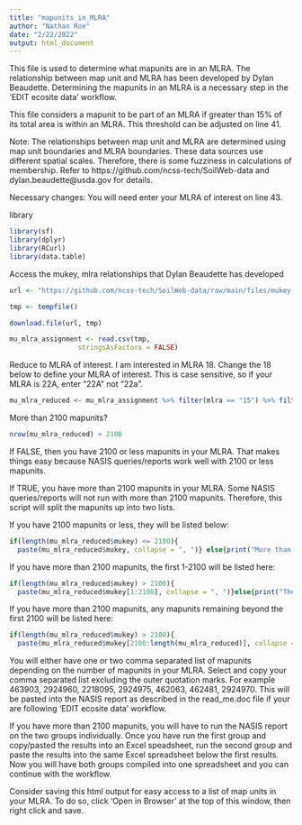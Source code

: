 ---
title: "mapunits_in_MLRA"
author: "Nathan Roe"
date: "2/22/2022"
output: html_document
---

This file is used to determine what mapunits are in an MLRA. The relationship between
map unit and MLRA has been developed by Dylan Beaudette. Determining the mapunits in an MLRA
is a necessary step in the 'EDIT ecosite data' workflow.

This file considers a mapunit to be part of an MLRA if greater than 15% of its total area is within
an MLRA. This threshold can be adjusted on line 41. 

Note: The relationships between map unit and MLRA are determined using map unit boundaries and 
MLRA boundaries. These data sources use different spatial scales. Therefore, there is some fuzziness 
in calculations of membership. Refer to https://github.com/ncss-tech/SoilWeb-data and dylan.beaudette@usda.gov for details. 

Necessary changes: You will need enter your MLRA of interest on line 43. 

library
```{r, message=FALSE, warning=FALSE}
library(sf)
library(dplyr)
library(RCurl)
library(data.table)
```

Access the mukey, mlra relationships that Dylan Beaudette has developed
```{r}
url <- "https://github.com/ncss-tech/SoilWeb-data/raw/main/files/mukey-mlra-overlap.csv.gz"

tmp <- tempfile()

download.file(url, tmp)

mu_mlra_assignment <- read.csv(tmp,
                 stringsAsFactors = FALSE)
```

Reduce to MLRA of interest. I am interested in MLRA 18. Change the 18 below to define your MLRA of interest. This is case sensitive, so if your MLRA is 22A, enter "22A" not "22a". 
```{r}
mu_mlra_reduced <- mu_mlra_assignment %>% filter(mlra == "15") %>% filter(membership > 0.15)
```

More than 2100 mapunits?
```{r}
nrow(mu_mlra_reduced) > 2100
```

If FALSE, then you have 2100 or less mapunits in your MLRA. That makes things easy because NASIS queries/reports work well with 2100 or less mapunits. 

If TRUE, you have more than 2100 mapunits in your MLRA. Some NASIS queries/reports will not run with more than 2100 mapunits. Therefore, this script will split the mapunits up into two lists. 

If you have 2100 mapunits or less, they will be listed below:
```{r}
if(length(mu_mlra_reduced$mukey) <= 2100){
  paste(mu_mlra_reduced$mukey, collapse = ", ")} else{print("More than 2100 mapunits. The list will need to be split into two parts to be compatible with many NASIS reports.")}
```

If you have more than 2100 mapunits, the first 1-2100 will be listed here:
```{r}
if(length(mu_mlra_reduced$mukey) > 2100){
  paste(mu_mlra_reduced$mukey[1:2100], collapse = ", ")}else{print("There are 2100 or fewer mapunits. The full list is above.")}
```

If you have more than 2100 mapunits, any mapunits remaining beyond the first 2100 will be listed here:
```{r}
if(length(mu_mlra_reduced$mukey) > 2100){
  paste(mu_mlra_reduced$mukey[2100:length(mu_mlra_reduced)], collapse = ", ")}else{print("There are 2100 or fewer mapunits. The full list is above.")}
```

You will either have one or two comma separated list of mapunits depending on the number of mapunits in your MLRA. Select and copy your comma separated list excluding the outer quotation marks. For example 463903, 2924960, 2218095, 2924975, 462063, 462481, 2924970. This will be pasted into the NASIS report as described in the read_me.doc file if your are following 'EDIT ecosite data' workflow. 

If you have more than 2100 mapunits, you will have to run the NASIS report on the two groups individually. Once you have run the first group and copy/pasted the results into an Excel speadsheet, run the second group and paste the results into the same Excel spreadsheet below the first results. Now you will have both groups compiled into one spreadsheet and you can continue with the workflow. 

Consider saving this html output for easy access to a list of map units in your MLRA. To do so, click 'Open in Browser' at the top of this window, then right click and save. 


